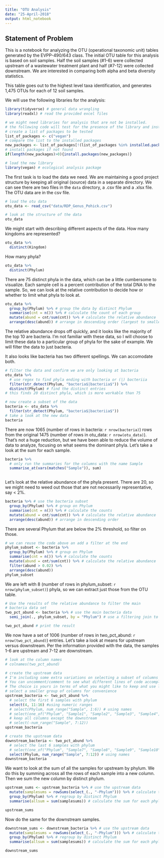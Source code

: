 ```yaml
---
title: "OTU Analysis"
date: "25-April-2018"
output: html_notebook
---
```


## Statement of Problem

This is a notebook for analyzing the OTU (operational taxonomic unit) tables generated by the EVPP-490/643 class.  The initial OTU table for this analysis is based on soil samples.  Half the soil samples (#1-6) were collected upstream of a wastewater treatment plant and half (#7-12) were collected downstream. We are interested in comparing both alpha and beta diversity statistics. 

This table goes out to the highest level taxa identification, and generates 1,475 OTUs for each of 12 soil samples.

We will use the following libraries for the analysis:

```r
library(tidyverse) # general data wrangling
library(readxl) # read the provided excel files

# we might need libraries for analysis that are not be installed.
# the following code will test for the presence of the library and install if necessary
# create a list of packages to be tested
list_of_packages <- c("vegan")
# compare the list to the installed packages
new_packages <- list_of_packages[!(list_of_packages %in% installed.packages()[,"Package"])]
# install packages if not found
if(length(new_packages)>0){install.packages(new_packages)}

# load the new library
library(vegan) # ecological analysis package
```


The first task is to load the data we need.  We are maintaining a good project structure by keeping all original (source) data in a separate directory.  We can see there are two files in the `data` directory, a .csv file and a .xlsx file.  The OTU data are in the csv file.

```r
# load the otu data
otu_data <- read_csv("data/RDP_Genus_Pohick.csv")

# look at the structure of the data
otu_data
```

We might start with describing different aspects of the data. How many kingdoms are represented?

```r
otu_data %>% 
  distinct(Kingdom)
```

How many phyla?

```r
otu_data %>% 
  distinct(Phylum)
```

There are 75 distinct phyla in the data, which can be a little cumbersome to visualize.  Each sample cell is a percent contribution of the total DNA to the sample.  So, we can look at the relative contribution to decide how or whether to limit what phyla to look at.

```r
otu_data %>% 
  group_by(Phylum) %>% # group the data by distinct Phylum
  summarise(cnt = n()) %>% # calculate the count of each group
  mutate(abund = cnt/sum(cnt)) %>% # calculate the relative abundance
  arrange(desc(abund)) # arrange in descending order (largest to smallest)

```

The relative abundance drops off quickly, and it looks like the majority of the top 10 are bacteria.  I'm not familiar with these data, so I will choose to limit these data to a particular group of phyla for the sake of example.  We will filter the data to just bacteria.  

It also looks like bacteria has two different spellings.  We can accomodate both.

```r
# filter the data and confirm we are only looking at bacteria
otu_data %>% 
  # use regex to find phyla ending with bacteria or (|) bacteriia
  filter(str_detect(Phylum, "bacteria$|bacteriia$")) %>% 
  distinct(Phylum) # find the distinct entries
# this finds 20 distinct phyla, which is more workable than 75

# now create a subset of the data
bacteria <- otu_data %>% 
  filter(str_detect(Phylum, "bacteria$|bacteriia$"))
# take a look at the new data
bacteria
```

There are now 1065 (number of rows in bacteria: `r nrow(bacteria)`) rows from the original 1475 (number of rows in otu_data: `r nrow(otu_data)`).  That's not a huge reduction, but we have been able to reduce the volume of data to analyze, focusing on what seems the dominant phyla.  Let's take a look at the sum for each sample.

```r
bacteria %>%
  # only run the summaries for the columns with the name Sample
  summarise_at(vars(matches("Sample")), sum)
  
```

Let's look at the relative abundance of the phyla present.  There are 20, so we might need to weed out those that are not necessarily representative, say < 2%.

```r
bacteria %>% # use the bacteria subset
  group_by(Phylum) %>% # group on Phylum
  summarise(cnt = n()) %>% # calculate the counts
  mutate(abund = cnt/sum(cnt)) %>% # calculate the relative abundance
  arrange(desc(abund)) # arrange in descending order
```

There are several Phylum that are below the 2% threshold, so filter on those.

```r
# we can reuse the code above an add a filter at the end
phylum_subset <- bacteria %>% 
  group_by(Phylum) %>% # group on Phylum
  summarise(cnt = n()) %>% # calculate the counts
  mutate(abund = cnt/sum(cnt)) %>% # calculate the relative abundance
  filter(abund > 0.02) %>% 
  arrange(desc(abund))
phylum_subset
```

We are left with 8 (number of rows in phylum_subset: `r nrow(phylum_subset)`) phyla, so we can extract just those from the OTU table.

```r
# Use the results of the relative abundance to filter the main
# bacteria data set
two_pct_abund <- bacteria %>% # use the main bacteria data
  semi_join(., phylum_subset, by = "Phylum") # use a filtering join to remove unwanted rows

two_pct_abund # print the result

```

We now have a set of 1006 (number of rows in two_pct_abund: `r nrow(two_pct_abund)`) entries.  Let's take a look at means for upstream versus downstream.  Per the information provided with the data, the samples 1-6 are upstream and 7-12 are downstream.

```r
# look at the column names
# colnames(two_pct_abund)

# create the upstream data
# I'm including some extra variations on selecting a subset of columns for reference.
# You can uncomment/comment to see what different lines of code accomplish.
# The choice is yours in terms of what you might like to keep and use later, I'm choosing to 
# select a smaller group of columns for convenience
upstream_bacteria <- two_pct_abund %>%
  # select the first 6 samples with phylum
  select(4, 11:16) #using numeric ranges
  # select(Phylum, num_range("Sample", 1:6)) # using names
  # select(one_of("Phylum", "Sample1", "Sample2", "Sample3", "Sample4", "Sample5", "Sample6")) #longhand
  # keep all columns except the downstream
  # select(-num_range("Sample", 7:12)) 
upstream_bacteria
```

```r
# create the upstream data
downstream_bacteria <- two_pct_abund %>% 
  # select the last 6 samples with phylum
  # select(one_of("Phylum", "Sample7", "Sample8", "Sample9", "Sample10", "Sample11", "Sample12"))
  select(Phylum, num_range("Sample", 7:12)) # using names
downstream_bacteria
```

We want to look at the sum of all the samples for upstream by phylum.  We do this by summing across all the rows of each sample into a new column.  Then we sum the new column by distinct phylum.

```r
upstream_sums <- upstream_bacteria %>% # use the upstream data
  mutate(samplesums = rowSums(select_(., "-Phylum"))) %>% # calculate the sum across all the samples
  group_by(Phylum) %>% # regroup by distinct Phylum
  summarise(allsum = sum(samplesums)) # calculate the sum for each phylum

upstream_sums
```

Now do the same for the downstream samples.

```r
downstream_sums <- downstream_bacteria %>% # use the upstream data
  mutate(samplesums = rowSums(select_(., "-Phylum"))) %>% # calculate the sum across all the samples
  group_by(Phylum) %>% # regroup by distinct Phylum
  summarise(allsum = sum(samplesums)) # calculate the sum for each phylum

downstream_sums
```

